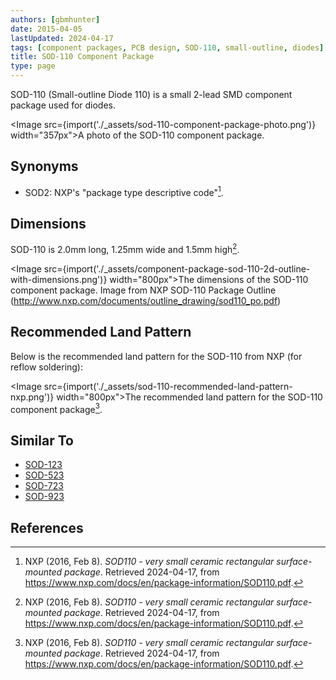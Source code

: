 ```yaml
---
authors: [gbmhunter]
date: 2015-04-05
lastUpdated: 2024-04-17
tags: [component packages, PCB design, SOD-110, small-outline, diodes]
title: SOD-110 Component Package
type: page
---
```


SOD-110 (Small-outline Diode 110) is a small 2-lead SMD component package used for diodes.

<Image src={import('./_assets/sod-110-component-package-photo.png')} width="357px">A photo of the SOD-110 component package.</Image>

## Synonyms

* SOD2: NXP's "package type descriptive code"[^nxp-sod110].

## Dimensions

SOD-110 is 2.0mm long, 1.25mm wide and 1.5mm high[^nxp-sod110].

<Image src={import('./_assets/component-package-sod-110-2d-outline-with-dimensions.png')} width="800px">The dimensions of the SOD-110 component package. Image from NXP SOD-110 Package Outline (http://www.nxp.com/documents/outline_drawing/sod110_po.pdf)</Image>

## Recommended Land Pattern

Below is the recommended land pattern for the SOD-110 from NXP (for reflow soldering):

<Image src={import('./_assets/sod-110-recommended-land-pattern-nxp.png')} width="800px">The recommended land pattern for the SOD-110 component package[^nxp-sod110].</Image>

## Similar To

* [SOD-123](/pcb-design/component-packages/sod-123-component-package/)
* [SOD-523](/pcb-design/component-packages/sod-523-component-package/)
* [SOD-723](/pcb-design/component-packages/sod-723-component-package/)
* [SOD-923](/pcb-design/component-packages/sod-923-component-package/)

## References

[^nxp-sod110]: NXP (2016, Feb 8). _SOD110 - very small ceramic rectangular surface-mounted package_. Retrieved 2024-04-17, from https://www.nxp.com/docs/en/package-information/SOD110.pdf.
